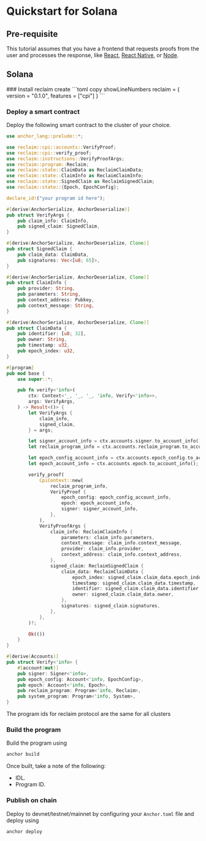 

# Quickstart for Solana

## Pre-requisite

This tutorial assumes that you have a frontend that requests proofs from the user and processes the response, like [React](/react), [React Native](/react-native), or [Node](/node).

## Solana

<Steps>
### Install reclaim create
```toml copy showLineNumbers
reclaim = { version = "0.1.0", features = ["cpi"] }
```

### Deploy a smart contract

Deploy the following smart contract to the cluster of your choice.

```rust copy showLineNumbers
use anchor_lang::prelude::*;

use reclaim::cpi::accounts::VerifyProof;
use reclaim::cpi::verify_proof;
use reclaim::instructions::VerifyProofArgs;
use reclaim::program::Reclaim;
use reclaim::state::ClaimData as ReclaimClaimData;
use reclaim::state::ClaimInfo as ReclaimClaimInfo;
use reclaim::state::SignedClaim as ReclaimSignedClaim;
use reclaim::state::{Epoch, EpochConfig};

declare_id!("your program id here");

#[derive(AnchorSerialize, AnchorDeserialize)]
pub struct VerifyArgs {
    pub claim_info: ClaimInfo,
    pub signed_claim: SignedClaim,
}

#[derive(AnchorSerialize, AnchorDeserialize, Clone)]
pub struct SignedClaim {
    pub claim_data: ClaimData,
    pub signatures: Vec<[u8; 65]>,
}

#[derive(AnchorSerialize, AnchorDeserialize, Clone)]
pub struct ClaimInfo {
    pub provider: String,
    pub parameters: String,
    pub context_address: Pubkey,
    pub context_message: String,
}

#[derive(AnchorSerialize, AnchorDeserialize, Clone)]
pub struct ClaimData {
    pub identifier: [u8; 32],
    pub owner: String,
    pub timestamp: u32,
    pub epoch_index: u32,
}

#[program]
pub mod base {
    use super::*;

    pub fn verify<'info>(
        ctx: Context<'_, '_, '_, 'info, Verify<'info>>,
        args: VerifyArgs,
    ) -> Result<()> {
        let VerifyArgs {
            claim_info,
            signed_claim,
        } = args;

        let signer_account_info = ctx.accounts.signer.to_account_info();
        let reclaim_program_info = ctx.accounts.reclaim_program.to_account_info();

        let epoch_config_account_info = ctx.accounts.epoch_config.to_account_info();
        let epoch_account_info = ctx.accounts.epoch.to_account_info();

        verify_proof(
            CpiContext::new(
                reclaim_program_info,
                VerifyProof {
                    epoch_config: epoch_config_account_info,
                    epoch: epoch_account_info,
                    signer: signer_account_info,
                },
            ),
            VerifyProofArgs {
                claim_info: ReclaimClaimInfo {
                    parameters: claim_info.parameters,
                    context_message: claim_info.context_message,
                    provider: claim_info.provider,
                    context_address: claim_info.context_address,
                },
                signed_claim: ReclaimSignedClaim {
                    claim_data: ReclaimClaimData {
                        epoch_index: signed_claim.claim_data.epoch_index,
                        timestamp: signed_claim.claim_data.timestamp,
                        identifier: signed_claim.claim_data.identifier,
                        owner: signed_claim.claim_data.owner,
                    },
                    signatures: signed_claim.signatures,
                },
            },
        )?;

        Ok(())
    }
}

#[derive(Accounts)]
pub struct Verify<'info> {
    #[account(mut)]
    pub signer: Signer<'info>,
    pub epoch_config: Account<'info, EpochConfig>,
    pub epoch: Account<'info, Epoch>,
    pub reclaim_program: Program<'info, Reclaim>,
    pub system_program: Program<'info, System>,
}

```

The program ids for reclaim protocol are the same for all clusters

### Build the program

Build the program using

```sh copy
anchor build
```

Once built, take a note of the following:

- IDL.
- Program ID.

### Publish on chain

Deploy to devnet/testnet/mainnet by configuring your `Anchor.toml` file and deploy using

```sh copy
anchor deploy
```

</Steps>

